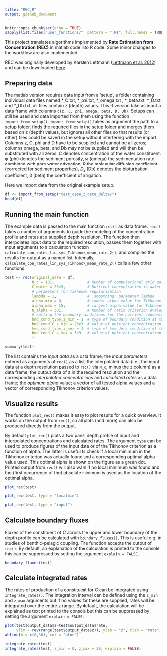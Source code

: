 ```yaml
---
title: "REC_R"
output: github_document
---
```


```r
knitr::opts_chunk$set(echo = TRUE)
sapply(list.files("user_functions/", pattern = ".R$", full.names = TRUE), source)
```

This project translates algorithms implemented by **Rate Estimation from Concentration (REC)** in matlab code into R code. Some minor changes to the workflow are also implemented. 

REC was originally developed by Karsten Lettmann ([Lettmann et al. 2012](https://www.sciencedirect.com/science/article/abs/pii/S0272771411000229)) and can be downloaded [here](https://uol.de/icbm/physikalische-ozeanographie-theorie/downloads).

## Preparing data
The matlab version requires data input from a 'setup', a folder containing individual data files named \*_C.txt, \*_phi.txt, \*_omega.txt , \*_beta.txt, \*_D.txt, and \*_Db.txt, all files contain z (depth) values. This R version take as input a data frame with columns `c(z, C, phi, omega, beta, D, Db)`. Setups can still be used and data imported from them using the function `import_from_setup()`. `import_from_setup()` takes as argument the path to a setup folder, finds the required files in the setup folder and merges them based on z (depth) values, but ignores all other files so that results (or other) files could be saved in the setup without interfering with the import. Columns z, C, phi and D have to be supplied and cannot be all zeros; columns omega, beta, and Db may not be supplied and will then be substituted with all zeros.
*C* denotes concentration of the water constituent. &phi; (phi) denotes the sediment porosity, &omega; (omega) the sedimentation rate combined with pore water advection, *D* the molecular diffusion coefficient (corrected for sediment properties), *D~B~* (Db) denotes the bioturbation coefficient, &beta; (beta) the coefficient of irrigation.

Here we import data from the original example setup.

```r
df <- import_from_setup("test_case_2_data_delta/")
head(df)
```

## Running the main function
The example data is passed to the main function `rec()` as data frame. `rec()` takes a number of arguments to guide the modeling of the concentration profile and rates at a supplied depth resolution. The function then interpolates input data to the required resolution, passes them together with input arguments to a calculation function `calculate_con_rates_lin_sys_Tikhonov_mean_rate_2()`, and compiles the results for output as a named list. Internally, `calculate_con_rates_lin_sys_Tikhonov_mean_rate_2()` calls a few other functions.

```r
test <- rec(original_data = df,
            N_c = 101,               # Number of computational grid points
            C_water = 25e3,          # Nutrient concentration in water column (only important for irrigation)
            # parameters for Tikhonov regularization
            lambda = 1,              # 'smoothing' parameter lambda
            alpha_min = 8,           # lowest alpha value for Tikhonov regularisation and ratio criterion ( actually log_10(alpha_min) )
            alpha_max = 15,          # largest alpha value for Tikhonov regularisation and ratio criterion ( actually log_10(alpha_max) )
            N_alpha = 301,           # Number of ratio criterion evaluations in the alpha interval, to find the minimum
            # setting the boundary conditions for the nutrient concentration
            bnd_cond_type_z_min = 1, # type of boundary condition at the top: 1: for concentration / 2: for derivative
            bnd_cond_C_z_min = 25e3, # value of nutrient concentration or derivative at top
            bnd_cond_type_z_max = 1, # type of boundary condition at the bottom: 1: for concentration / 2: for derivative
            bnd_cond_C_z_max = 5e3   # value of nutrient concentration or derivative at bottom
            )
```

```r
summary(test)
```
The list contains the *input data* as a data frame; the *input parameters* entered as arguments of `rec()` as a list; the interpolated data (i.e., the input data at a depth resolution passed to  `rec()` via `N_c`, minus the z column) as a data frame; the output data of z in the required resolution and the corresponding *interpolated concentrations* and *calculated rates* as a data frame; the *optimum alpha* value; a vector of all tested alpha values and a vector of corresponding Tikhonov criterion values.

## Visualize results
The function `plot_rec()` makes it easy to plot results for a quick overview. It works on the output from `rec()`, so all plots (and more) can also be produced directly from the output.

By default `plot_rec()` plots a two panel depth profile of input and interpolated concentrations and calculated rates. The argument `type` can be used to produce figures of the input data or of the Tikhonov criterion as a function of alpha. The latter is useful to check if a local minimum in the Tikhonov criterion was actually found and a corresponding optimal alpha value used. This optimal alpha is shown on the figure as a green dot. Printed output from `rec()` will also warn if no local minimum was found and the (first occurrence of the) absolute minimum is used as the location of the optimal alpha.

```r
plot_rec(test)
```

```r
plot_rec(test, type = "localmin")
```

```r
plot_rec(test, type = "input")
```

## Calculate boundary fluxes
Fluxes of the constituent of *C* across the upper and lower boundary of the depth profile can be calculated with `boundary_fluxes()`. This is useful e.g. in studies of benthic-pelagic coupling. The function accepts the output of `rec()`. By default, an explanation of the calculation is printed to the console, this can be suppressed by setting the argument `explain = FALSE`.

```r
boundary_fluxes(test)
```

## Calculate integrated rates
The rates of production of a constituent for *C* can be integrated using `integrate_rates()`. The integration interval can be defined using the `z_min` and `z_max` arguments but if no values for these are supplied, rates will be integrated over the entire z range. By default, the calculation will be explained as text printed to the console but this can be suppressed by setting the argument `explain = FALSE`.

```r
plot(test$output_data$z~test$output_data$rate, 
     ylim = rev(range(test$output_data$z)), ylab = "z", xlab = "rate", type = "l", col = "red")
abline(h = c(0,30), col = "blue")
```

```r
integrate_rates(test)
integrate_rates(test, z_min = 0, z_max = 30, explain = FALSE)
```

